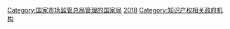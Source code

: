 [[Category:国家市场监管总局管理的国家局|Category:国家市场监管总局管理的国家局]]
[[Category:已撤销的副部级国务院直属机构|2018]]
[[Category:知识产权相关政府机构|Category:知识产权相关政府机构]]